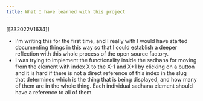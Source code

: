 ```yaml
---
title: What I have learned with this project
---
```


[[232022V1634]]

- I'm writing this for the first time, and I really with I would have started documenting things in this way so that I could establish a deeper reflection with this whole process of the open source factory.
- I was trying to implement the functionality inside the sadhana for moving from the element with index X to the X-1 and X+1 by clicking on a button and it is hard if there is not a direct reference of this index in the slug that determines which is the thing that is being displayed, and how many of them are in the whole thing. Each individual sadhana element should have a reference to all of them.
